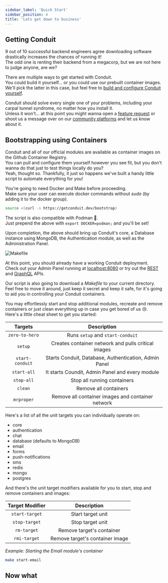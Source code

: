 ```yaml
---
sidebar_label: 'Quick Start'
sidebar_position: 4
title: 'Lets get down to business'
---
```


## Getting Conduit

9 out of 10 successful backend engineers agree downloading software drastically increases the chances of running it!<br />
The odd one is renting their backend from a megacorp, but we are not here to judge anyone, are we?<br />

There are multiple ways to get started with Conduit.<br />
You could build it yourself... or you could use our prebuilt container images.<br />
We'll pick the latter in this case, but feel free to [build and configure Conduit yourself](https://github.com/ConduitPlatform/Conduit#running-from-source-).

Conduit should solve every single one of your problems, including your carpal tunnel syndrome, no matter how you install it.<br />
Unless it won't... at this point you might wanna open a [feature request](https://github.com/ConduitPlatform/Conduit/issues/new/choose) 
or shoot us a message over on our [community platforms](https://getconduit.dev/contribute) and let us know about it.

## Bootstrapping using Containers

Conduit and all of our official modules are available as container images on the Github Container Registry.<br />
You can pull and configure them yourself however you see fit, but you don't wanna do that just to test things locally do you?<br />
Yeah, thought so. Thankfully, it just so happens we've built a handy little script to automate everything for you!

You're going to need Docker and Make before proceeding.<br />
Make sure your user can execute docker commands without *sudo* (by adding it to the docker group).

``` bash
source <(curl -s https://getconduit.dev/bootstrap)
```

The script is also compatible with Podman 🦦.<br />
Just prepend the above with `export DOCKER=podman;` and you'll be set!

Upon completion, the above should bring up Conduit's core, a Database instance using MongoDB, the Authentication module, as well as the Administration Panel.

![Makefile](/img/overview/makefile.png)


At this point, you should already have a working Conduit deployment.<br />
Check out your Admin Panel running at [localhost:8080](http://localhost:8080) or try out the [REST](../router/1_rest.mdx) and [GraphQL](../router/2_graphql.mdx) APIs.
 
Our script is also going to download a *Makefile* to your current directory.<br />
Feel free to move it around, just keep it secret and keep it safe, for it's going to aid you in controlling your Conduit containers.

You may effortlessly start and stop additional modules, recreate and remove containers or just clean everything up in case you get bored of us 😢.<br />
Here's a little cheat sheet to get you started:

|  Targets          |  Description                     |
| :---------------: | :------------------------------: |
| `zero-to-hero`    | Runs `setup` and `start-conduit` |
| `setup`           | Creates container network and pulls critical images   |
| `start-conduit`   | Starts Conduit, Database, Authentication, Admin Panel |
| `start-all`       | It starts Coundit, Admin Panel and every module       |
| `stop-all`        | Stop all running containers      |
| `clean`           | Remove all containers            |
| `mrproper`        | Remove all container images and container network     |

Here's a list of all the unit targets you can individually operate on:<br />

- core
- authentication
- chat
- database (defaults to MongoDB)
- email
- forms
- push-notifications
- sms
- redis
- mongo
- postgres 

And there's the unit target modifiers available for you to start, stop and remove containers and images:

|  Target Modifier  |  Description                    |
| :---------------: | :-----------------------------: |
| `start-target`    | Start target unit               |
| `stop-target`     | Stop target unit                |
| `rm-target`       | Remove target's container       |
| `rmi-target`      | Remove target's container image |

*Example: Starting the Email module's container*

``` bash
make start-email
```

## Now what